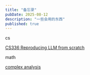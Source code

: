 ```yaml
---
title: "备忘录"
pubDate: 2025-08-12
description: "一些会用的东西"
published: true
---
```

cs

[CS336 Reproducing LLM from scratch](https://www.heywhale.com/mw/project/689709e023583639fc675b5c)

math

[complex analysis](https://zhangshenxing.github.io/teaching/%E5%A4%8D%E5%8F%98%E5%87%BD%E6%95%B0%E4%B8%8E%E7%A7%AF%E5%88%86%E5%8F%98%E6%8D%A2/chapter/main.pdf)


